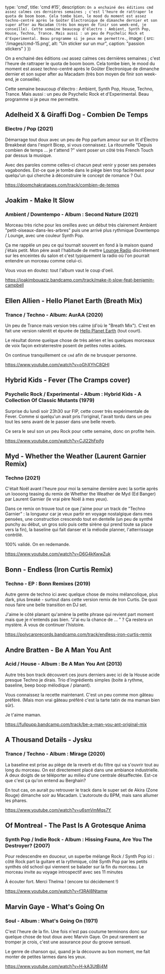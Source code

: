 
  type: 'cmd',
  title: 'cmd #15',
  description: ` On a enchainé des éditions cmd assez calmes ces dernières semaines ; c'est
l'heure de rattraper le quota de boom boom. Cela tombe bien, le mood du moment est assez techno-centré après le Goûter Électronique de dimanche dernier
et son super after au Macadam (très bon moyen de finir son week-end, je
conseille).
Cette semaine beaucoup d'électro : Ambient, Synth Pop, House, Techno, Trance.
Mais aussi : un peu de Psychelic Rock et d'Experimental. Beau programme si je
peux me permettre. `,
  image: {
    src: '/images/cmd-15.png',
    alt: "Un sticker sur un mur",
    caption: "passion stickers"
  }
})

On a enchainé des éditions `cmd` assez calmes ces dernières semaines ; c'est
l'heure de rattraper le quota de boom boom. Cela tombe bien, le mood du moment
est assez techno-centré après le Goûter Électronique de dimanche dernier et son
super after au Macadam (très bon moyen de finir son week-end, je conseille).

Cette semaine beaucoup d'électro : Ambient, Synth Pop, House, Techno, Trance.
Mais aussi : un peu de Psychelic Rock et d'Experimental. Beau programme si je
peux me permettre.


## Adelheid X & Giraffi Dog - Combien De Temps
### Electro / Pop (2021)

Démarrage tout doux avec un peu de Pop parfum amour sur un lit d'Électro
Breakbeat dans l'esprit Bicep, si vous connaissez. La ritournelle "Depuis
combien de temps ... je t'attend ?" vient poser un côté très French Touch par
dessus la musique.

Avec des paroles comme celles-ci chacun peut venir y poser ses pensées
vagabondes. Est-ce que je tombe dans le piège bien trop facilement pour
quelqu'un qui cherche à déconstruire le concept de romance ? Oui.

https://doomchakratapes.com/track/combien-de-temps


## Joakim - Make It Slow
### Ambient / Downtempo - Album : Second Nature (2021)

Morceau très riche pour les oreilles avec un début très clairement Ambient
"petit-oiseaux-dans-les-arbres" puis une arrivé plus rythmique Downtempo /
Lounge, avec une couleur Synth Pop.

Ça me rappèle un peu ce qui tournait souvent en fond à la maison quand j'étais
petit. Mon père avait l'habitude de mettre [Lounge
Radio](https://lounge-radio.com/) discrètement sur les enceintes du salon et
c'est typiquement la radio où l'on pourrait entendre un morceau comme celui-ci.

Vous vous en doutez: tout l'album vaut le coup d'oeil.

https://joakimbouaziz.bandcamp.com/track/make-it-slow-feat-benjamin-campbell


## Ellen Allien - Hello Planet Earth (Breath Mix)
### Trance / Techno - Album: AurAA (2020)

Un peu de Trance mais version très calme (d'où le "Breath Mix"). C'est en fait
une version ralentit et épurée de [Hello Planet
Earth](https://www.youtube.com/watch?v=M2mK6b__rvY) (tout court).

Le résultat donne quelque chose de très aérien et les quelques morceaux de voix
façon extraterrestre posent de petites notes acides.

On continue tranquillement ce `cmd` afin de ne brusquer personne.

https://www.youtube.com/watch?v=oGhXYhC8QHI


## Hybrid Kids - Fever (The Cramps cover)
### Psychelic Rock / Experimental - Album : Hybrid Kids - A Collection Of Classic Mutants (1979)

Surprise du lundi soir 23h30 sur FIP, cette cover très expérimentale de Fever.
Comme si quelqu'un avait pris l'original, l'avait tordu dans un peu tout les
sens avant de le passer dans une belle reverb.

Ce sera le seul son un peu Rock pour cette semaine, donc on profite hein.

https://www.youtube.com/watch?v=CJl22hFpjfg


## Myd - Whether the Weather (Laurent Garnier Remix)
### Techno (2021)

C'était Noël avant l'heure pour moi la semaine dernière avec la sortie après un
loooong teasing du remix de Whether the Weather de Myd (Ed Banger) par Laurent
Garnier (le vrai père Noël à mes yeux).

Dans ce remix on trouve tout ce que j'aime pour un track de "Techno Garnier" :
la longueur car je veux partir en voyage nostalgique dans mes pensées, une
construction crescendo tout en dentelle (un peu de synthé punchy au début, un
gros solo puis cette sirène qui prend toute sa place vers la fin), la baseline
qui fait danser et la mélodie planner, l'atterrissage contrôlé.

100% validé. On en redemande.

https://www.youtube.com/watch?v=D6G4kKwwZuk


## Bonn - Endless (Iron Curtis Remix)
### Techno - EP : Bonn Remixes (2019)

Autre genre de techno ici avec quelque chose de moins mélancolique, plus dark,
plus breaké - surtout dans cette version remix de Iron Curtis. De quoi nous
faire une belle transition en DJ set.

J'aime le côté planant qu'amène la petite phrase qui revient part moment mais
que je n'entends pas bien. "J'ai eu la chance de ... " ? Ça restera un mystère.
À vous de continuer l'histoire.

https://polycarprecords.bandcamp.com/track/endless-iron-curtis-remix


## Andre Bratten - Be A Man You Ant
### Acid / House - Album : Be A Man You Ant (2013)

Autre très bon track découvert ces jours derniers avec ici de la House acide
presque Techno je dirais. Trio d'ingrédients simples (boite à rythme, baseline,
beep boop mélodique / planant).

Vous connaissez la recette maintenant. C'est un peu comme mon gâteau préféré.
(Mais mon vrai gâteau préféré c'est la tarte tatin de ma maman bien sûr).

Je t'aime maman.

https://fullpupp.bandcamp.com/track/be-a-man-you-ant-original-mix


## A Thousand Details - Jysku
### Trance / Techno - Album : Mirage (2020)

La baseline est prise au piège de la reverb et du filtre qui va s'ouvrir tout au
long du morceau. On est directement placé dans une ambiance industrielle. À deux
doigts de se téléporter au milieu d'une centrale désaffectée. Est-ce que c'est
ça qu'on entend au Berghain?

En tout cas, on aurait pu retrouver le track dans le super set de Akira (Zone
Rouge) dimanche soir au Macadam. L'autoroute du BPM, mais sans allumer les
phares.

https://www.youtube.com/watch?v=u6smVmMqs7Y


## Of Montreal - The Past Is A Grotesque Anima
### Synth Pop / Indie Rock - Album : Hissing Fauna, Are You The Destroyer? (2007)

Pour redescendre en douceur, un superbe mélange Rock / Synth Pop ici : côté Rock
part la guitare et la rythmique, côté Synth Pop par les petits synthés old
school qui viennent se balader sur la fin du morceau. Le morceau invite au
voyage introspectif avec ses 11 minutes

À écouter fort. Merci Thelma ! (encore toi décidement !)

https://www.youtube.com/watch?v=f3RAI8Ntamw


## Marvin Gaye - What's Going On
### Soul - Album : What's Going On (1971)

C'est l'heure de la fin. Une fois n'est pas coutume terminons donc sur quelque
chose de tout doux avec Marvin Gaye. On peut rarement se tromper je crois, c'est
une assurance pour du groove sensuel.

Le genre de chanson qui, quand je la découvre au bon moment, me fait monter de
petites larmes dans les yeux.

https://www.youtube.com/watch?v=H-kA3UtBj4M


